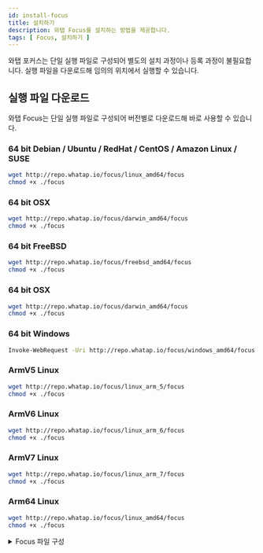 ```yaml
---
id: install-focus
title: 설치하기
description: 와탭 Focus를 설치하는 방법을 제공합니다.
tags: [ Focus, 설치하기 ]
---
```


와탭 포커스는 단일 실행 파일로 구성되어 별도의 설치 과정이나 등록 과정이 불필요합니다. 실행 파일을 다운로드해 임의의 위치에서 실행할 수 있습니다.

<!-- 구성 수정 필요 -->
## 실행 파일 다운로드

와탭 Focus는 단일 실행 파일로 구성되어 버전별로 다운로드해 바로 사용할 수 있습니다.

### 64 bit Debian / Ubuntu / RedHat / CentOS / Amazon Linux / SUSE

```bash title=SH
wget http://repo.whatap.io/focus/linux_amd64/focus
chmod +x ./focus
```

### 64 bit OSX

```bash title=SH
wget http://repo.whatap.io/focus/darwin_amd64/focus
chmod +x ./focus
```

### 64 bit FreeBSD

```bash title=SH
wget http://repo.whatap.io/focus/freebsd_amd64/focus
chmod +x ./focus
```

### 64 bit OSX

```bash title=SH
wget http://repo.whatap.io/focus/darwin_amd64/focus
chmod +x ./focus
```

### 64 bit Windows

```bash title=SH
Invoke-WebRequest -Uri http://repo.whatap.io/focus/windows_amd64/focus.exe -OutFile focus.exe
```

### ArmV5 Linux

```bash title=SH
wget http://repo.whatap.io/focus/linux_arm_5/focus
chmod +x ./focus
```

### ArmV6 Linux

```bash title=SH
wget http://repo.whatap.io/focus/linux_arm_6/focus
chmod +x ./focus
```

### ArmV7 Linux

```bash title=SH
wget http://repo.whatap.io/focus/linux_arm_7/focus
chmod +x ./focus
```

### Arm64 Linux

```bash title=SH
wget http://repo.whatap.io/focus/linux_amd64/focus
chmod +x ./focus
```

<details>
<summary>Focus 파일 구성</summary>

*  **Linux / FreeBSD / OSX / Raspberry Pi OS**
    * **focus**  
        데이터 수집 및 전송 프로그램입니다.
*  **Windows**        
    * **focus.exe**  
        데이터 수집 및 전송 프로그램입니다.             

</details>
